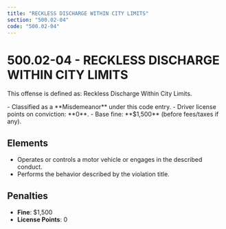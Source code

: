 ```yaml
---
title: "RECKLESS DISCHARGE WITHIN CITY LIMITS"
section: "500.02-04"
code: "500.02-04"
---
```





# 500.02-04 - RECKLESS DISCHARGE WITHIN CITY LIMITS

This offense is defined as: Reckless Discharge Within City Limits.

<Aside type="caution" title="Charge Type: Misdemeanor">
- Classified as a **Misdemeanor** under this code entry.
- Driver license points on conviction: **0**.
- Base fine: **$1,500** (before fees/taxes if any).
</Aside>

## Elements
- Operates or controls a motor vehicle or engages in the described conduct.
- Performs the behavior described by the violation title.

## Penalties
- **Fine**: $1,500
- **License Points**: 0
